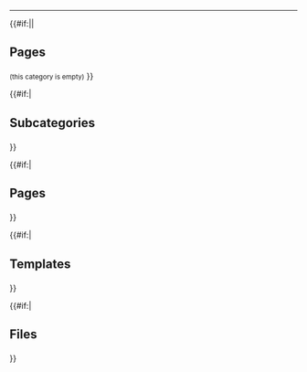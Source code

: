 <hr />

{{#if:{{{has_categories|}}}{{{has_pages|}}}{{{has_templates|}}}{{{has_files|}}}||
<h2>Pages</h2>
<small>(this category is empty)</small>
}}

{{#if:{{{has_categories|}}}|
<h2>Subcategories</h2>
<ul class="category-subcategories">
    {{categories}}
</ul>
}}

{{#if:{{{has_pages|}}}|
<h2>Pages</h2>
<ul class="category-pages">
    {{pages}}
</ul>
}}

{{#if:{{{has_templates|}}}|
<h2>Templates</h2>
<ul class="category-templates">
    {{templates}}
</ul>
}}

{{#if:{{{has_files|}}}|
<h2>Files</h2>
<ul class="category-files gallery">
    {{files}}
</ul>
}}
